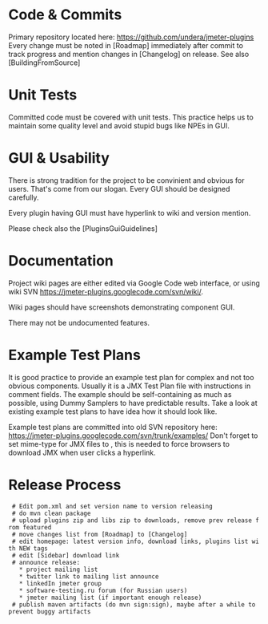 = Code & Commits =
Primary repository located here: https://github.com/undera/jmeter-plugins
Every change must be noted in [Roadmap] immediately after commit to track progress and mention changes in [Changelog] on release. See also [BuildingFromSource]

= Unit Tests =
Committed code must be covered with unit tests. This practice helps us to maintain some quality level and avoid stupid bugs like NPEs in GUI.

= GUI & Usability =
There is strong tradition for the project to be convinient and obvious for users. That's come from our slogan. Every GUI should be designed carefully.

Every plugin having GUI must have hyperlink to wiki and version mention.

Please check also the [PluginsGuiGuidelines]


= Documentation =
Project wiki pages are either edited via Google Code web interface, or using wiki SVN https://jmeter-plugins.googlecode.com/svn/wiki/.

Wiki pages should have screenshots demonstrating component GUI.

There may not be undocumented features.


= Example Test Plans =
It is good practice to provide an example test plan for complex and not too obvious components. Usually it is a JMX Test Plan file with instructions in comment fields. The example should be self-containing as much as possible, using Dummy Samplers to have predictable results. Take a look at existing example test plans to have idea how it should look like.

Example test plans are committed into old SVN repository here: https://jmeter-plugins.googlecode.com/svn/trunk/examples/
Don't forget to set mime-type for JMX files to {{{application/octet-stream}}}, this is needed to force browsers to download JMX when user clicks a hyperlink.

= Release Process =
  # Edit pom.xml and set version name to version releasing
  # do mvn clean package
  # upload plugins zip and libs zip to downloads, remove prev release from featured
  # move changes list from [Roadmap] to [Changelog]
  # edit homepage: latest version info, download links, plugins list with NEW tags
  # edit [Sidebar] download link
  # announce release:
    * project mailing list
    * twitter link to mailing list announce
    * linkedIn jmeter group
    * software-testing.ru forum (for Russian users)
    * jmeter mailing list (if important enough release)
  # publish maven artifacts (do mvn sign:sign), maybe after a while to prevent buggy artifacts